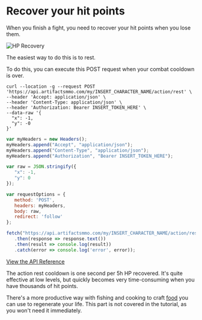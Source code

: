 # Recover your hit points
 
When you finish a fight, you need to recover your hit points when you lose them.

![HP Recovery](https://artifactsmmo.com/images/docs/hp_recovery.png)

The easiest way to do this is to rest.

To do this, you can execute this POST request when your combat cooldown is over.
 
```http filename="cURL" copy
curl --location -g --request POST 'https://api.artifactsmmo.com/my/INSERT_CHARACTER_NAME/action/rest' \
--header 'Accept: application/json' \
--header 'Content-Type: application/json' \
--header 'Authorization: Bearer INSERT_TOKEN_HERE' \
--data-raw '{
  "x": -1,
  "y": -0 
}'
```
```js filename="Javascript" copy
var myHeaders = new Headers();
myHeaders.append("Accept", "application/json");
myHeaders.append("Content-Type", "application/json");
myHeaders.append("Authorization", "Bearer INSERT_TOKEN_HERE");

var raw = JSON.stringify({
   "x": -1,
   "y": 0
});

var requestOptions = {
   method: 'POST',
   headers: myHeaders,
   body: raw,
   redirect: 'follow'
};

fetch("https://api.artifactsmmo.com/my/INSERT_CHARACTER_NAME/action/rest", requestOptions)
   .then(response => response.text())
   .then(result => console.log(result))
   .catch(error => console.log('error', error));
```

[View the API Reference](https://api.artifactsmmo.com/docs/#/operations/action_move_my__name__action_move_post)


The action rest cooldown is one second per 5h HP recovered. 
It's quite effective at low levels, but quickly becomes very time-consuming when you have thousands of hit points.

There's a more productive way with fishing and cooking to craft [food](https://artifactsmmo.com/encyclopedia/items?category=consumable) you can use to regenerate your life. This part is not covered in the tutorial, as you won't need it immediately.

